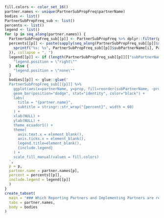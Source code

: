 
```r
fill.colors <- color_set_16()
partner.names <- unique(PartnerSubPropFreq$partnerName)
bodies <- list()
PartnerSubPropFreq_sub <- list()
percents <- list()
legend <- list()
for (p in seq_along(partner.names)) {
  PartnerSubPropFreq_sub[[p]] <- PartnerSubPropFreq %>% dplyr::filter(partnerName == partner.names[p]) %>% arrange(desc(prop))
  percents[[p]] <- paste(sapply(seq_along(PartnerSubPropFreq_sub[[p]]$subPartnerName), function(i) {
    sprintf("%s: %s", PartnerSubPropFreq_sub[[p]]$subPartnerName[i], PartnerSubPropFreq_sub[[p]]$percent[i])
  }), collapse = ", ")
  legend[[p]] <- if (length(PartnerSubPropFreq_sub[[p]][["subPartnerName"]]) > 1) {
    "legend.position = \"right\"" 
  }  else {
    "legend.position = \"none\""
  }
  bodies[[p]] <- glue::glue('
  PartnerSubPropFreq_sub[[{p}]] %>% 
    ggplot(aes(x=partnerName, y=prop, fill=reorder(subPartnerName, -prop))) +
    geom_bar(position="dodge", stat="identity", color="black") +
    labs(
      title = "{partner.name}",
      subtitle = stringr::str_wrap("{percent}", width = 60)
    ) +
    xlab(NULL) +
    ylab(NULL) +
    theme_ecuador1() +
    theme(
      axis.text.x = element_blank(),
      axis.ticks.x = element_blank(),
      legend.title=element_blank(),
      {include.legend}
    ) +
    scale_fill_manual(values = fill.colors)
  ',
  p = p,
  partner.name = partner.names[p],
  percent = percents[[p]],
  include.legend = legend[[p]]
  )
}
create_tabset(
  main = "### Which Reporting Partners and Implementing Partners are reporting (in all fields)?", 
  tabs = partner.names, 
  body = bodies
)
```

